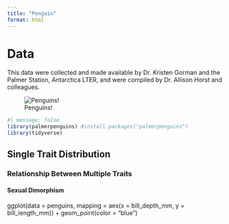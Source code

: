 ```yaml
---
title: "Penguin"
format: html
---
```


# Data

This data were collected and made available by Dr. Kristen Gorman and the Palmer Station, Antarctica LTER, and were compiled by Dr. Allison Horst and colleagues.

![Penguins!](maxresdefault.jpg)

```r
#| message: false
library(palmerpenguins) #install.packages("palmerpenguins")
library(tidyverse)
```

## Single Trait Distribution

### Relationship Between Multiple Traits

#### Sexual Dimorphism



ggplot(data = penguins, mapping = aes(x = bill_depth_mm, y = bill_length_mm)) +
geom_point(color = "blue") 


